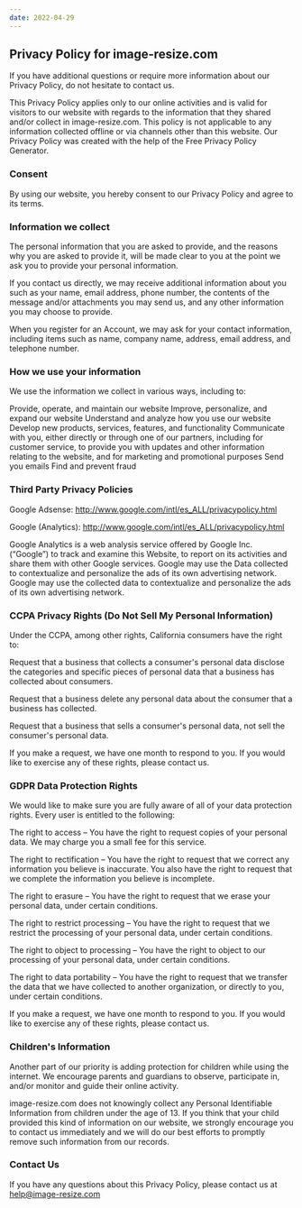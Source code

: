 ```yaml
---
date: 2022-04-29
---
```


<article className="prose prose-slate dark:prose-invert pt-5 sm:pt-10">

## Privacy Policy for image-resize.com

If you have additional questions or require more information about our Privacy Policy, do not hesitate to contact us.

This Privacy Policy applies only to our online activities and is valid for visitors to our website with regards to the information that they shared and/or collect in image-resize.com. This policy is not applicable to any information collected offline or via channels other than this website. Our Privacy Policy was created with the help of the Free Privacy Policy Generator.

### Consent

By using our website, you hereby consent to our Privacy Policy and agree to its terms.

### Information we collect

The personal information that you are asked to provide, and the reasons why you are asked to provide it, will be made clear to you at the point we ask you to provide your personal information.

If you contact us directly, we may receive additional information about you such as your name, email address, phone number, the contents of the message and/or attachments you may send us, and any other information you may choose to provide.

When you register for an Account, we may ask for your contact information, including items such as name, company name, address, email address, and telephone number.

### How we use your information

We use the information we collect in various ways, including to:

Provide, operate, and maintain our website
Improve, personalize, and expand our website
Understand and analyze how you use our website
Develop new products, services, features, and functionality
Communicate with you, either directly or through one of our partners, including for customer service, to provide you with updates and other information relating to the website, and for marketing and promotional purposes
Send you emails
Find and prevent fraud

### Third Party Privacy Policies

Google Adsense: http://www.google.com/intl/es_ALL/privacypolicy.html

Google (Analytics): http://www.google.com/intl/es_ALL/privacypolicy.html

Google Analytics is a web analysis service offered by Google Inc. (“Google”) to track and examine this Website, to report on its activities and share them with other Google services. Google may use the Data collected to contextualize and personalize the ads of its own advertising network. Google may use the collected data to contextualize and personalize the ads of its own advertising network.

### CCPA Privacy Rights (Do Not Sell My Personal Information)

Under the CCPA, among other rights, California consumers have the right to:

Request that a business that collects a consumer's personal data disclose the categories and specific pieces of personal data that a business has collected about consumers.

Request that a business delete any personal data about the consumer that a business has collected.

Request that a business that sells a consumer's personal data, not sell the consumer's personal data.

If you make a request, we have one month to respond to you. If you would like to exercise any of these rights, please contact us.

### GDPR Data Protection Rights

We would like to make sure you are fully aware of all of your data protection rights. Every user is entitled to the following:

The right to access – You have the right to request copies of your personal data. We may charge you a small fee for this service.

The right to rectification – You have the right to request that we correct any information you believe is inaccurate. You also have the right to request that we complete the information you believe is incomplete.

The right to erasure – You have the right to request that we erase your personal data, under certain conditions.

The right to restrict processing – You have the right to request that we restrict the processing of your personal data, under certain conditions.

The right to object to processing – You have the right to object to our processing of your personal data, under certain conditions.

The right to data portability – You have the right to request that we transfer the data that we have collected to another organization, or directly to you, under certain conditions.

If you make a request, we have one month to respond to you. If you would like to exercise any of these rights, please contact us.

### Children's Information

Another part of our priority is adding protection for children while using the internet. We encourage parents and guardians to observe, participate in, and/or monitor and guide their online activity.

image-resize.com does not knowingly collect any Personal Identifiable Information from children under the age of 13. If you think that your child provided this kind of information on our website, we strongly encourage you to contact us immediately and we will do our best efforts to promptly remove such information from our records.

### Contact Us

If you have any questions about this Privacy Policy, please contact us at help@image-resize.com

</article>
